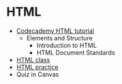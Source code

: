 # HTML

- [Codecademy HTML tutorial](https://www.codecademy.com/learn/learn-html)
  - Elements and Structure
    - Introduction to HTML
    - HTML Document Standards
- [HTML class](html-01-class.qmd)
- [HTML practice](html-02-practice.qmd)
- Quiz in Canvas

